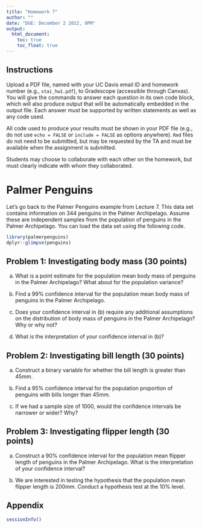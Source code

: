 ```yaml
---
title: "Homework 7"
author: ""
date: "DUE: December 2 2022, 9PM"
output: 
  html_document: 
    toc: true
    toc_float: true
---
```


## Instructions
Upload a PDF file, named with your UC Davis email ID and homework number (e.g., `xtai_hw1.pdf`), to Gradescope (accessible through Canvas). You will give the commands to answer each question in its own code block, which will also produce output that will be automatically embedded in the output file. Each answer must be supported by written statements as well as any code used. 

All code used to produce your results must be shown in your PDF file (e.g., do not use `echo = FALSE` or `include = FALSE` as options anywhere). `Rmd` files do not need to be submitted, but may be requested by the TA and must be available when the assignment is submitted. 

Students may choose to collaborate with each other on the homework, but must clearly indicate with whom they collaborated. 

# Palmer Penguins 
Let's go back to the Palmer Penguins example from Lecture 7. This data set contains information on 344 penguins in the Palmer Archipelago. Assume these are independent samples from the population of penguins in the Palmer Archipelago. You can load the data set using the following code. 

```r
library(palmerpenguins)
dplyr::glimpse(penguins)
```

## Problem 1: Investigating body mass (30 points)

a. What is a point estimate for the population mean body mass of penguins in the Palmer Archipelago? What about for the population variance? 

b. Find a 99% confidence interval for the population mean body mass of penguins in the Palmer Archipelago. 

c. Does your confidence interval in (b) require any additional assumptions on the distribution of body mass of penguins in the Palmer Archipelago? Why or why not? 

d. What is the interpretation of your confidence interval in (b)? 


## Problem 2: Investigating bill length (30 points)

a. Construct a binary variable for whether the bill length is greater than 45mm. 

b. Find a 95% confidence interval for the population proportion of penguins with bills longer than 45mm.

c. If we had a sample size of 1000, would the confidence intervals be narrower or wider? Why? 

## Problem 3: Investigating flipper length (30 points)
a. Construct a 90% confidence interval for the population mean flipper length of penguins in the Palmer Archipelago. What is the interpretation of your confidence interval? 

b. We are interested in testing the hypothesis that the population mean flipper length is 200mm. Conduct a hypothesis test at the 10% level. 

## Appendix

```r
sessionInfo()
```
